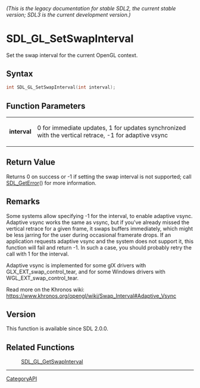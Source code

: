 ====== (This is the legacy documentation for stable SDL2, the current stable version; SDL3 is the current development version.) ======
= SDL_GL_SetSwapInterval =

Set the swap interval for the current OpenGL context.

== Syntax ==

<syntaxhighlight lang='c'>
int SDL_GL_SetSwapInterval(int interval);
</syntaxhighlight>

== Function Parameters ==

{|
|'''interval'''
|0 for immediate updates, 1 for updates synchronized with the vertical retrace, -1 for adaptive vsync
|}

== Return Value ==

Returns 0 on success or -1 if setting the swap interval is not supported;
call [[SDL_GetError]]() for more information.

== Remarks ==

Some systems allow specifying -1 for the interval, to enable adaptive
vsync. Adaptive vsync works the same as vsync, but if you've already missed
the vertical retrace for a given frame, it swaps buffers immediately, which
might be less jarring for the user during occasional framerate drops. If an
application requests adaptive vsync and the system does not support it,
this function will fail and return -1. In such a case, you should probably
retry the call with 1 for the interval.

Adaptive vsync is implemented for some glX drivers with
GLX_EXT_swap_control_tear, and for some Windows drivers with
WGL_EXT_swap_control_tear.

Read more on the Khronos wiki:
https://www.khronos.org/opengl/wiki/Swap_Interval#Adaptive_Vsync

== Version ==

This function is available since SDL 2.0.0.

== Related Functions ==

:[[SDL_GL_GetSwapInterval]]

----
[[CategoryAPI]]


